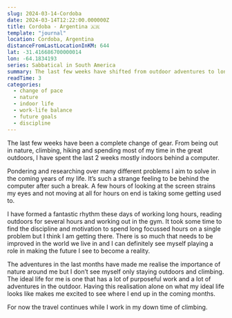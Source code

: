 ```yaml
---
slug: 2024-03-14-Cordoba
date: 2024-03-14T12:22:00.000000Z
title: Cordoba - Argentina 🇦🇷
template: "journal"
location: Cordoba, Argentina
distanceFromLastLocationInKM: 644
lat: -31.416686700000014
lon: -64.1834193
series: Sabbatical in South America
summary: The last few weeks have shifted from outdoor adventures to long hours behind a computer, as I start exploring some ideas that motivate me while I traing in a gym, as part of an exploration towards an ideal life full of purposeful work and outdoor adventures.
readTime: 3
categories:
  - change of pace
  - nature
  - indoor life
  - work-life balance
  - future goals
  - discipline
---
```


The last few weeks have been a complete change of gear. From being out in nature, climbing, hiking and spending most of my time in the great outdoors, I have spent the last 2 weeks mostly indoors behind a computer.

Pondering and researching over many different problems I aim to solve in the coming years of my life. It’s such a strange feeling to be behind the computer after such a break. A few hours of looking at the screen strains my eyes and not moving at all for hours on end is taking some getting used to.

I have formed a fantastic rhythm these days of working long hours, reading outdoors for several hours and working out in the gym. It took some time to find the discipline and motivation to spend long focussed hours on a single problem but I think I am getting there. There is so much that needs to be improved in the world we live in and I can definitely see myself playing a role in making the future I see to become a reality.

The adventures in the last months have made me realise the importance of nature around me but I don’t see myself only staying outdoors and climbing. The ideal life for me is one that has a lot of purposeful work and a lot of adventures in the outdoor. Having this realisation alone on what my ideal life looks like makes me excited to see where I end up in the coming months.

For now the travel continues while I work in my down time of climbing.